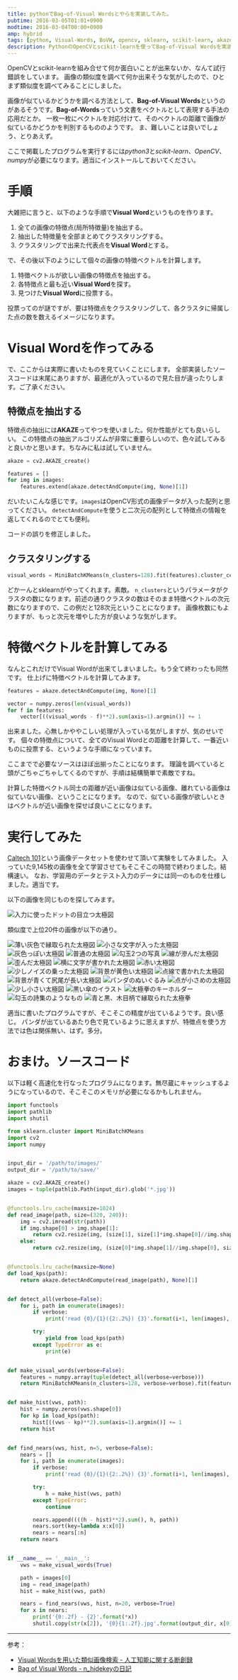 ```yaml
---
title: pythonでBag-of-Visual Wordsとやらを実装してみた。
pubtime: 2016-03-05T01:01+0900
modtime: 2016-03-04T00:00+0900
amp: hybrid
tags: [python, Visual-Words, BoVW, opencv, sklearn, scikit-learn, akaze, numpy]
description: PythonのOpenCVとscikit-learnを使ってBag-of-Visual Wordsを実装して、類似している画像を検索するプログラムを作ってみました。
---
```


OpenCVとscikit-learnを組み合せて何か面白いことが出来ないか、なんて試行錯誤をしています。
画像の類似度を調べて何か出来そうな気がしたので、ひとまず類似度を調べてみることにしました。

画像が似ているかどうかを調べる方法として、**Bag-of-Visual Words**というのがあるそうです。**Bag-of-Words**っていう文書をベクトルとして表現する手法の応用だとか。
一枚一枚にベクトルを対応付けて、そのベクトルの距離で画像が似ているかどうかを判別するもののようです。
ま、難しいことは良いでしょう、とりあえず。

ここで掲載したプログラムを実行するには*python3*と*scikit-learn*、*OpenCV*、*numpy*が必要になります。適当にインストールしておいてください。

# 手順
大雑把に言うと、以下のような手順で**Visual Word**というものを作ります。

1. 全ての画像の特徴点(局所特徴量)を抽出する。
2. 抽出した特徴量を全部まとめてクラスタリングする。
3. クラスタリングで出来た代表点を**Visual Word**とする。

で、その後以下のようにして個々の画像の特徴ベクトルを計算します。

1. 特徴ベクトルが欲しい画像の特徴点を抽出する。
2. 各特徴点と最も近い**Visual Word**を探す。
3. 見つけた**Visual Word**に投票する。

投票ってのが謎ですが、要は特徴点をクラスタリングして、各クラスタに帰属した点の数を数えるイメージになります。

# Visual Wordを作ってみる
で、ここからは実際に書いたものを見ていくことにします。
全部実装したソースコードは末尾にありますが、最適化が入っているので見た目が違ったりします。ご了承ください。

## 特徴点を抽出する
特徴点の抽出には**AKAZE**ってやつを使いました。何か性能がとても良いらしい。
この特徴点の抽出アルゴリズムが非常に重要らしいので、色々試してみると良いかと思います。ちなみに私は試していません。

``` python
akaze = cv2.AKAZE_create()

features = []
for img in images:
    features.extend(akaze.detectAndCompute(img, None)[1])
```
だいたいこんな感じです。`images`はOpenCV形式の画像データが入った配列と思ってください。
`detectAndCompute`を使うと二次元の配列として特徴点の情報を返してくれるのでとても便利。

<PS date="2016-03-04">
コードの誤りを修正しました。
</PS>

## クラスタリングする
``` python
visual_words = MiniBatchKMeans(n_clusters=128).fit(features).cluster_centers_
```
どかーんとsklearnがやってくれます。素敵。
`n_clusters`というパラメータがクラスタの数になります。前述の通りクラスタの数はそのまま特徴ベクトルの次元数になりますので、この例だと128次元ということになります。
画像枚数にもよりますが、もっと次元を増やした方が良いような気がします。

# 特徴ベクトルを計算してみる
なんとこれだけでVisual Wordが出来てしまいました。もう全て終わったも同然です。
仕上げに特徴ベクトルを計算してみます。

``` python
features = akaze.detectAndCompute(img, None)[1]

vector = numpy.zeros(len(visual_words))
for f in features:
    vector[((visual_words - f)**2).sum(axis=1).argmin()] += 1
```
出来ました。心無しかややこしい処理が入っている気がしますが、気のせいです。
個々の特徴点について、全てのVisual Wordとの距離を計算して、一番近いものに投票する、というような手順になっています。

ここまでで必要なソースはほぼ出揃ったことになります。
理論を調べていると頭がごちゃごちゃしてくるのですが、手順は結構簡単で素敵ですね。

計算した特徴ベクトル同士の距離が近い画像は似ている画像、離れている画像は似ていない画像、ということになります。
なので、似ている画像が欲しいときはベクトルが近い画像を探せば良いことになります。

# 実行してみた
[Caltech 101](http://www.vision.caltech.edu/Image_Datasets/Caltech101/Caltech101.html)という画像データセットを使わせて頂いて実験をしてみました。
入っていた9,145枚の画像を全て学習させてもそこそこの時間で終わりました。結構速い。
なお、学習用のデータとテスト入力のデータには同一のものを仕様しました。適当です。

以下の画像を同じものを探してみます。

![入力に使ったドットの目立つ太極図](/blog/2016/03/visualwords-input.jpg "300x297")

類似度で上位20件の画像が以下の通り。

![薄い灰色で縁取られた太極図](/blog/2016/03/visualwords-output1.jpg "150x150")
![小さな文字が入った太極図](/blog/2016/03/visualwords-output2.jpg "132x150")
![灰色っぽい太極図](/blog/2016/03/visualwords-output3.jpg "150x147")
![普通の太極図](/blog/2016/03/visualwords-output4.jpg "150x147")
![勾玉2つの写真](/blog/2016/03/visualwords-output5.jpg "150x139")
![線が滲んだ太極図](/blog/2016/03/visualwords-output6.jpg "150x148")
![歪んだ太極図](/blog/2016/03/visualwords-output7.jpg "150x150")
![横に文字が書かれた太極図](/blog/2016/03/visualwords-output8.jpg "130x150")
![赤い太極図](/blog/2016/03/visualwords-output9.jpg "150x147")
![少しノイズの乗った太極図](/blog/2016/03/visualwords-output10.jpg "150x131")
![背景が黄色い太極図](/blog/2016/03/visualwords-output11.jpg "150x145")
![点線で書かれた太極図](/blog/2016/03/visualwords-output12.jpg "150x149")
![背景が青くて尻尾が長い太極図](/blog/2016/03/visualwords-output13.jpg "150x150")
![パンダのぬいぐるみ](/blog/2016/03/visualwords-output14.jpg "150x150")
![点が小さめの太極図](/blog/2016/03/visualwords-output15.jpg "150x150")
![少し小さい太極図](/blog/2016/03/visualwords-output16.jpg "150x136")
![黒い傘のイラスト](/blog/2016/03/visualwords-output17.jpg "150x131")
![太極拳のキーホルダー](/blog/2016/03/visualwords-output18.jpg "150x100")
![勾玉の詩集のようなもの](/blog/2016/03/visualwords-output19.jpg "150x150")
![青と黒、木目柄で縁取られた太極拳](/blog/2016/03/visualwords-output20.jpg "147x150")

適当に書いたプログラムですが、そこそこの精度が出ているようです。良い感じ。
パンダが出ているあたり色で見ているように思えますが、特徴点を使う方法では色は関係無い、はず。多分。

# おまけ。ソースコード
以下は軽く高速化を行なったプログラムになります。無尽蔵にキャッシュするようになっているので、そこそこのメモリが必要になるかもしれません。

``` python
import functools
import pathlib
import shutil

from sklearn.cluster import MiniBatchKMeans
import cv2
import numpy


input_dir = '/path/to/images/'
output_dir = '/path/to/save/'

akaze = cv2.AKAZE_create()
images = tuple(pathlib.Path(input_dir).glob('*.jpg'))


@functools.lru_cache(maxsize=1024)
def read_image(path, size=(320, 240)):
    img = cv2.imread(str(path))
    if img.shape[0] > img.shape[1]:
        return cv2.resize(img, (size[1], size[1]*img.shape[0]//img.shape[1]))
    else:
        return cv2.resize(img, (size[0]*img.shape[1]//img.shape[0], size[0]))


@functools.lru_cache(maxsize=None)
def load_kps(path):
    return akaze.detectAndCompute(read_image(path), None)[1]


def detect_all(verbose=False):
    for i, path in enumerate(images):
        if verbose:
            print('read {0}/{1}({2:.2%}) {3}'.format(i+1, len(images), (i+1)/len(images), path))

        try:
            yield from load_kps(path)
        except TypeError as e:
            print(e)


def make_visual_words(verbose=False):
    features = numpy.array(tuple(detect_all(verbose=verbose)))
    return MiniBatchKMeans(n_clusters=128, verbose=verbose).fit(features).cluster_centers_


def make_hist(vws, path):
    hist = numpy.zeros(vws.shape[0])
    for kp in load_kps(path):
        hist[((vws - kp)**2).sum(axis=1).argmin()] += 1
    return hist


def find_nears(vws, hist, n=5, verbose=False):
    nears = []
    for i, path in enumerate(images):
        if verbose:
            print('read {0}/{1}({2:.2%}) {3}'.format(i+1, len(images), (i+1)/len(images), path))

        try:
            h = make_hist(vws, path)
        except TypeError:
            continue

        nears.append((((h - hist)**2).sum(), h, path))
        nears.sort(key=lambda x:x[0])
        nears = nears[:n]
    return nears


if __name__ == '__main__':
    vws = make_visual_words(True)

    path = images[0]
    img = read_image(path)
    hist = make_hist(vws, path)

    nears = find_nears(vws, hist, n=20, verbose=True)
    for x in nears:
        print('{0:.2f} - {2}'.format(*x))
        shutil.copy(str(x[2]), '{0}{1:.2f}.jpg'.format(output_dir, x[0]))
```

---

参考：
- [Visual Wordsを用いた類似画像検索 - 人工知能に関する断創録](http://aidiary.hatenablog.com/entry/20100227/1267277731)
- [Bag of Visual Words - n_hidekeyの日記](http://d.hatena.ne.jp/n_hidekey/20111120/1321803326)
